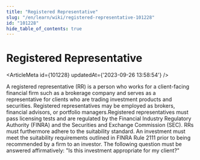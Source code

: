 ```yaml
---
title: "Registered Representative"
slug: "/en/learn/wiki/registered-representative-101228"
id: "101228"
hide_table_of_contents: true
---
```



# Registered Representative

<ArticleMeta id={101228} updatedAt={'2023-09-26 13:58:54'} />
<div className='border-solid border-b border-t-0 my-4 border-[var(--ifm-color-gray-300)]' />

A registered representative (RR) is a person who works for a client-facing financial firm such as a brokerage company and serves as a representative for clients who are trading investment products and securities. Registered representatives may be employed as brokers, financial advisors, or portfolio managers.Registered representatives must pass licensing tests and are regulated by the Financial Industry Regulatory Authority (FINRA) and the Securities and Exchange Commission (SEC). RRs must furthermore adhere to the suitability standard. An investment must meet the suitability requirements outlined in FINRA Rule 2111 prior to being recommended by a firm to an investor. The following question must be answered affirmatively: "Is this investment appropriate for my client?"
